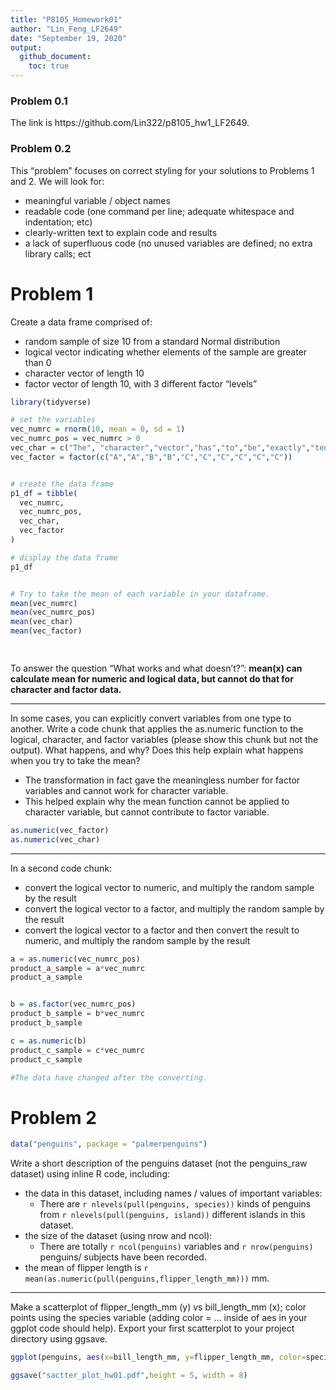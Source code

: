 ```yaml
---
title: "P8105_Homework01"
author: "Lin_Feng_LF2649"
date: "September 19, 2020"
output: 
  github_document:
    toc: true
---
```



### Problem 0.1

The link is https://github.com/Lin322/p8105_hw1_LF2649. 


### Problem 0.2

This “problem” focuses on correct styling for your solutions to Problems 1 and 2. We will look for:

 * meaningful variable / object names
 * readable code (one command per line; adequate whitespace and indentation; etc)
 * clearly-written text to explain code and results
 * a lack of superfluous code (no unused variables are defined; no extra library calls; ect



# Problem 1


Create a data frame comprised of:

* random sample of size 10 from a standard Normal distribution
* logical vector indicating whether elements of the sample are greater than 0
* character vector of length 10
* factor vector of length 10, with 3 different factor “levels”


```r
library(tidyverse)

# set the variables
vec_numrc = rnorm(10, mean = 0, sd = 1)
vec_numrc_pos = vec_numrc > 0
vec_char = c("The", "character","vector","has","to","be","exactly","ten","words","here")
vec_factor = factor(c("A","A","B","B","C","C","C","C","C","C"))


# create the data frame
p1_df = tibble(
  vec_numrc,
  vec_numrc_pos,
  vec_char,
  vec_factor
)

# display the data frame
p1_df


# Try to take the mean of each variable in your dataframe. 
mean(vec_numrc)
mean(vec_numrc_pos)
mean(vec_char)
mean(vec_factor)

   

```

To answer the question "What works and what doesn’t?":
**mean(x) can calculate mean for numeric and logical data, but cannot do that for character and factor data.**



***

In some cases, you can explicitly convert variables from one type to another. 
Write a code chunk that applies the as.numeric function to the logical, character, and factor variables (please show this chunk but not the output). 
What happens, and why? Does this help explain what happens when you try to take the mean?

  * The transformation in fact gave the meaningless number for factor variables and cannot work for character variable. 
  * This helped explain why the mean function cannot be applied to character variable, but cannot contribute to factor variable. 

```r
as.numeric(vec_factor)
as.numeric(vec_char)

```

***

In a second code chunk:

  * convert the logical vector to numeric, and multiply the random sample by the result
  * convert the logical vector to a factor, and multiply the random sample by the result
  * convert the logical vector to a factor and then convert the result to numeric, and multiply the random sample by the result
  
```r
a = as.numeric(vec_numrc_pos)
product_a_sample = a*vec_numrc
product_a_sample


b = as.factor(vec_numrc_pos)
product_b_sample = b*vec_numrc
product_b_sample

c = as.numeric(b)
product_c_sample = c*vec_numrc
product_c_sample

#The data have changed after the converting. 

```
  
  
  
  
  
  
  
# Problem 2

```r
data("penguins", package = "palmerpenguins")

```

Write a short description of the penguins dataset (not the penguins_raw dataset) using inline R code, including:


  * the data in this dataset, including names / values of important variables: 
    * There are `r nlevels(pull(penguins, species))`  kinds of penguins from `r nlevels(pull(penguins, island))` different islands in this dataset. 
  * the size of the dataset (using nrow and ncol): 
    * There are totally `r ncol(penguins)` variables and `r nrow(penguins)` penguins/ subjects have been recorded. 
  * the mean of flipper length is `r mean(as.numeric(pull(penguins,flipper_length_mm))) ` mm. 
  
*** 
  
Make a scatterplot of flipper_length_mm (y) vs bill_length_mm (x); 
color points using the species variable (adding color = ... inside of aes in your ggplot code should help).
Export your first scatterplot to your project directory using ggsave.

```r
ggplot(penguins, aes(x=bill_length_mm, y=flipper_length_mm, color=species)) + geom_point()

ggsave("sactter_plot_hw01.pdf",height = 5, width = 8)
```



